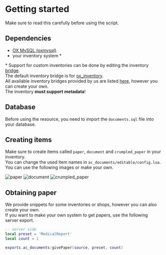 
# Getting started

Make sure to read this carefully before using the script.

## Dependencies
- [OX MySQL (oxmysql)](https://github.com/overextended/oxmysql/releases/latest)
- your inventory system \*

\* Support for custom inventories can be done by editing the inventory [bridge](ac_documents/bridge).  
The default inventory bridge is for [ox_inventory](https://github.com/overextended/ox_inventory).  
All available inventory bridges provided by us are listed [here](ac_documents/bridge), however you can create your own.  
The inventory **must support metadata**!



## Database
Before using the resource, you need to import the `documents.sql` file into your database.  



## Creating items
Make sure to create items called `paper`, `document` and `crumpled_paper` in your inventory.  
You can change the used item names in `ac_documents/editable/config.lua`.  
You can use the following images or make your own.

<div className="flex mt-2">
	<Image src="/images/items/paper.png" alt="paper" width={100} height={100} quality={100} />
	<Image src="/images/items/document.png" alt="document" width={100} height={100} quality={100} />
	<Image src="/images/items/crumpled_paper.png" alt="crumpled_paper" width={100} height={100} quality={100} />
</div>



## Obtaining paper
We provide snippets for some inventories or shops, however you can also create your own.  
If you want to make your own system to get papers, use the following server export.
```lua copy filename="Your own script"
-- server side
local preset = 'MedicalReport'
local count = 1

exports.ac_documents:givePaper(source, preset, count)
```